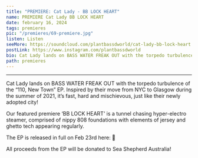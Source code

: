 ---
title: "PREMIERE: Cat Lady - BB LOCK HEART"
name: PREMIERE Cat Lady BB LOCK HEART
date: february 16, 2024
tags: premieres
pic: "/premieres/69-premiere.jpg"
listen: Listen
seeMore: https://soundcloud.com/plantbassdworld/cat-lady-bb-lock-heart
postLink: https://www.instagram.com/plantbassdworld
bio: Cat Lady lands on BASS WATER FREAK OUT with the torpedo turbulence of the “110, New Town” EP.
path: premieres
---

<SoundCloud url="https://soundcloud.com/plantbassdworld/cat-lady-bb-lock-heart" />

<hr />

Cat Lady lands on BASS WATER FREAK OUT with the torpedo turbulence of the “110, New Town” EP. Inspired by their move from NYC to Glasgow during the summer of 2021, it’s fast, hard and mischievous, just like their newly adopted city!

Our featured premiere ‘BB LOCK HEART’ is a tunnel chasing hyper-electro steamer, comprised of nippy 808 foundations with elements of jersey and ghetto tech appearing regularly.

The EP is released in full on Feb 23rd here: <HoverLink url="basswaterfreakout.bandcamp.com/album/110-new-town"  external /> 🌱

All proceeds from the EP will be donated to Sea Shepherd Australia!
